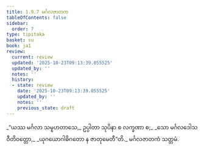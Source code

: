 ```yaml
---
title: 1.9.7 မင်္ဂလဇာတက
tableOfContents: false
sidebar:
  order: 7
type: tipitaka
basket: su
book: ja1
review:
  current: review
  updated: '2025-10-23T09:13:39.055525'
  updated_by: ''
  notes: ''
  history:
  - state: review
    date: '2025-10-23T09:13:39.055525'
    updated_by: ''
    notes: ''
    previous_state: draft
---
```



<ReviewStatus review={frontmatter.review} showDetails={true} />

<HypothesisAnnotation frontmatter={frontmatter} />

<DynamicBreadcrumb />

<Division number="87" book="ja1" e="ch" v="22" p="21">

<Paragraph number="192" type="verses" book="ja1">
_“ယဿ မင်္ဂလာ သမူဟတာသေ,_  
ဥပ္ပါတာ သုပိနာ စ လက္ခဏာ စ;_  
_သော မင်္ဂလဒေါသဝီတိဝတ္တော,_  
_ယုဂယောဂါဓိဂတော န ဇာတုမေတီ”တိ._  


</Paragraph>
</Division>

<Paragraph number="193" type="center" book="ja1">
မင်္ဂလဇာတကံ သတ္တမံ.
</Paragraph>